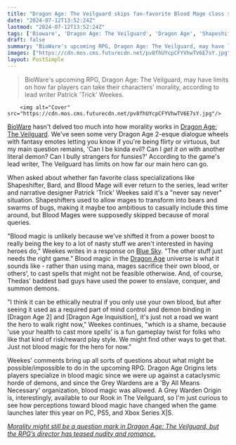 ```yaml
---
title: "Dragon Age: The Veilguard skips fan-favorite Blood Mage class specialization because its 'nasty' parts aren't where BioWare 'want the hero to walk'"
date: "2024-07-12T13:52:24Z"
lastmod: "2024-07-12T13:52:24Z"
tags: ['Bioware', 'Dragon Age: The Veilguard', 'Dragon Age', 'Shapeshifter', 'Bard', 'Blood Mage', 'Blood Magic', 'Grey Wardens', 'The Grey Warden Origin', 'Rook']
draft: false
summary: "BioWare's upcoming RPG, Dragon Age: The Veilguard, may have limits on how far players can take their characters' morality, according to lead writer Patrick 'Trick' Weekes."
images: ["https://cdn.mos.cms.futurecdn.net/pv8fhUYcpCFYVhwTV6E7sY.jpg"]
layout: PostSimple
---
```

> BioWare's upcoming RPG, Dragon Age: The Veilguard, may have limits on how far players can take their characters' morality, according to lead writer Patrick 'Trick' Weekes.


        <img alt="Cover" src="https://cdn.mos.cms.futurecdn.net/pv8fhUYcpCFYVhwTV6E7sY.jpg"/>
        
[BioWare](https://www.gamesradar.com/tag/bioware/) hasn't delved too much into how morality works in [Dragon Age: The Veilguard](https://www.gamesradar.com/dragon-age-4-confirmed-release-date-solas-wishlist-news/). We've seen some very Dragon Age 2-esque dialogue wheels with fantasy emotes letting you know if you're being flirty or virtuous, but my main question remains, 'Can I be kinda evil? Can I *get it on* with another literal demon? Can I bully strangers for funsies?' According to the game's lead writer, The Veilguard has limits on how far our main hero can go.

When asked about whether fan favorite class specializations like Shapeshifter, Bard, and Blood Mage will ever return to the series, lead writer and narrative designer Patrick 'Trick' Weekes said it's a "never say never" situation. Shapeshifters used to allow mages to transform into bears and swarms of bugs, making it maybe too ambitious to casually include this time around, but Blood Mages were supposedly skipped because of moral queries.  

"Blood magic is unlikely because we've shifted it from a power boost to really being the key to a lot of nasty stuff we aren't interested in having heroes do," Weekes writes in a response on [Blue Sky](https://x.com/Hrungry/status/1811605276069347640). "The other stuff just needs the right game." Blood magic in the [Dragon Age](https://www.gamesradar.com/tag/dragon-age/) universe is what it sounds like - rather than using mana, mages sacrifice their own blood, or others', to cast spells that might not be feasible otherwise. And, of course, Thedas' baddest bad guys have used the power to enslave, conquer, and summon demons. 

"I think it can be ethically neutral if you only use your own blood, but after seeing it used as a required part of mind control and demon binding in [Dragon Age 2] and [Dragon Age Inquisition], it's just not a road we want the hero to walk right now," Weekes continues, "which is a shame, because 'use your health to cast more spells' is a fun gameplay twist for folks who like that kind of risk/reward play style. We might find other ways to get that. Just not blood magic for the hero for now."

Weekes' comments bring up all sorts of questions about what might be possible/impossible to do in the upcoming RPG. Dragon Age Origins lets players specialize in blood magic since we were up against a cataclysmic horde of demons, and since the Grey Wardens are a 'By All Means Necessary' organization, blood magic was allowed. A Grey Warden Origin is, interestingly, available to our Rook in The Veilguard, so I'm just curious to see how perceptions toward blood magic have changed when the game launches later this year on PC, PS5, and Xbox Series X|S.

[<em>Morality might still be a question mark in Dragon Age: The Veilguard, but the RPG’s director has teased nudity and romance.</em>](https://www.gamesradar.com/games/dragon-age/dragon-age-the-veilguard-director-teases-nudity-and-romance-this-is-a-mature-rpg/)
        